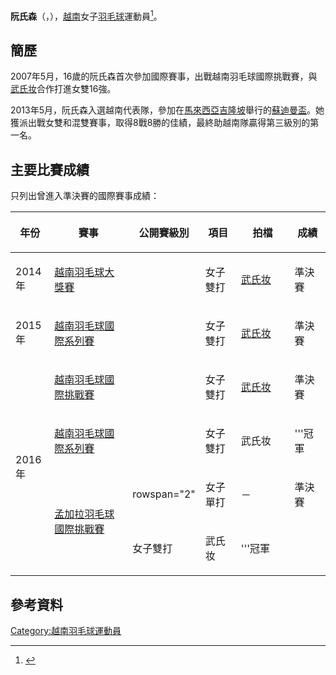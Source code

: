 {{noteTA|G1=Badminton}}
{{Infobox 羽球選手
| playername              = 阮氏森<br/>{{lang|vi|Nguyễn Thị Sen}}
| image                   =
| size                    = 
| caption                 = 
| birth_name              = 
| date_of_birth           = {{birth_date_and_age|1991|2|16}}<ref name="15SEA">{{cite web|title=Biography Overview - NGUYEN Thi Sen|url=http://results.seagames2015.com/eng/zb/engzb_badminton_biography_overview_n1009522_nguyen_thi_sen.htm|publisher=2015 SEA Games Singapore}}{{dead link|date=2018年5月 |bot=InternetArchiveBot |fix-attempted=yes }}{{en}}</ref>
| place_of_birth          = 
| height                  = {{height|m=1.65}}<ref name="15SEA"/>
| weight                  = {{weight|kg=48}}<ref name="15SEA"/>
| event                   = 女子單打、女子雙打
| country                 = {{VIE}}
| years_active            = 
| handedness              = 
| coach                   = 
| highest_ranking         = 第99位（女雙）
| date_of_highest_ranking = <ref name="highest-ranking">[http://bwfcontent.tournamentsoftware.com/ranking/player.aspx?id=7243&player=109263 BWF World Ranking - Ranking of Thi Sen NGUYEN (79637)] {{Wayback|url=http://bwfcontent.tournamentsoftware.com/ranking/player.aspx?id=7243&player=109263 |date=20190713042822 }}{{en}}</ref>
| current_ranking         = 第366位（女單）<br/>第146位（女雙-[[武氏妆|武氏妆]]）
| date_of_current_ranking = 2014年7月17日<ref>[http://bwfcontent.tournamentsoftware.com/ranking/category.aspx?id=7243&category=473 BWF World Ranking - BWF世界排名榜 (7/17/2014) - Women's singles] {{Wayback|url=http://bwfcontent.tournamentsoftware.com/ranking/category.aspx?id=7243&category=473 |date=20190713042808 }}{{en}}</ref><ref>[http://bwfcontent.tournamentsoftware.com/ranking/category.aspx?id=7243&category=475 BWF World Ranking - BWF世界排名榜 (7/17/2014) -  Women's doubles] {{Wayback|url=http://bwfcontent.tournamentsoftware.com/ranking/category.aspx?id=7243&category=475 |date=20190713042809 }}{{en}}</ref>
| played                  = 11勝–18負（女單）<br/>20勝–26負（女雙）<br/>5勝–2負（混雙）
| titles                  = 
| bwf_profile             = C03EBD99-E6C7-411A-ACB8-2DA36D7E421D
| bwf_id                  = 79637
| updated                 = 2014年7月20日
}}
{{MedalTableTop}}
{{MedalSport | 女子[[羽毛球|羽毛球]]}}
{{MedalCountry | {{VIE}}}}
{{MedalBottom}}
'''阮氏森'''（{{lang-vi|'''Nguyễn Thị Sen'''}}，{{bd|1991年|2月16日}}），[[越南|越南]]女子[[羽毛球|羽毛球]]運動員<ref>{{cite news|title=2014年全国羽毛球混合团体锦标赛在北江省举行|url=http://cn.nhandan.com.vn/mobile/mobile_sports/mobile_national-sport/item/1994201.html|newspaper=越南人民报|date=2014-05-11|accessdate=2014-07-20|archive-date=2014-08-10|archive-url=https://web.archive.org/web/20140810015135/http://cn.nhandan.com.vn/mobile/mobile_sports/mobile_national-sport/item/1994201.html|dead-url=no}}</ref>。

==簡歷==
2007年5月，16歲的阮氏森首次參加國際賽事，出戰越南羽毛球國際挑戰賽，與[[武氏妆|武氏妆]]合作打進女雙16強。

2013年5月，阮氏森入選越南代表隊，參加在[[馬來西亞|馬來西亞]][[吉隆坡|吉隆坡]]舉行的[[2013年蘇迪曼盃|蘇迪曼盃]]。她獲派出戰女雙和混雙賽事，取得8戰8勝的佳績，最終助越南隊贏得第三級別的第一名。

==主要比賽成績==
只列出曾進入準決賽的國際賽事成績：
{| class=wikitable style="text-align:center; font-size:small;" 
!width="50"|年份
!width="180"|賽事
!width="80"|公開賽級別
!width="60"|項目
!width="100"|拍檔
!width="50"|成績
|-
!rowspan="1"|2014年
|[[2014年越南羽毛球大獎賽|越南羽毛球大獎賽]]
|{{BWFGP}}
|女子雙打
|[[武氏妆|武氏妆]]
|bgcolor="#b8860b"|準決賽
|-
!rowspan="1"|2015年
|[[2015年越南羽毛球國際系列賽|越南羽毛球國際系列賽]]
|{{BWFIS}}
|女子雙打
|[[武氏妆|武氏妆]]
|bgcolor="#b8860b"|準決賽
|-
!rowspan="4"|2016年
|[[2016年越南羽毛球國際挑戰賽|越南羽毛球國際挑戰賽]]
|{{BWFIC}}
|女子雙打
|[[武氏妆|武氏妆]]
|bgcolor="#b8860b"|準決賽
|-
|[[2016年越南羽毛球國際系列賽|越南羽毛球國際系列賽]]
|{{BWFIS}}
|女子雙打
|武氏妆
|bgcolor="gold"|'''冠軍
|-
|rowspan="2"|[[2016年孟加拉羽毛球國際挑戰賽|孟加拉羽毛球國際挑戰賽]]
|rowspan="2" {{BWFIC}}
|女子單打
|－
|bgcolor="#b8860b"|準決賽
|-
|女子雙打
|武氏妆
|bgcolor="gold"|'''冠軍
|}
{{BWF賽事級別索引}}

==參考資料==
{{Reflist}}

{{DEFAULTSORT:Nguyen Thi Sen}}
[[Category:越南羽毛球運動員|Category:越南羽毛球運動員]]